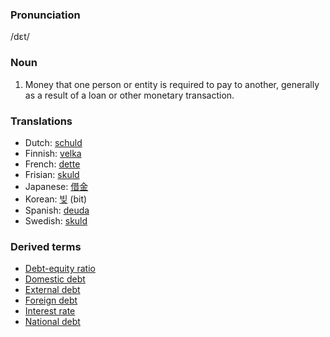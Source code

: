 ===Pronunciation===
/d&#603;t/
===Noun===
#Money that one person or entity is required to pay to another, generally as a result of a loan or other monetary transaction. 

===Translations===

* Dutch: [[schuld]]
* Finnish: [[velka]]
* French: [[dette]]
* Frisian: [[skuld]]
* Japanese: [[借金]]
* Korean: [[빚]] (bit)
* Spanish: [[deuda]]
* Swedish: [[skuld]]
 

===Derived terms===

* [[Debt-equity ratio]]
* [[Domestic debt]]
* [[External debt]]
* [[Foreign debt]]
* [[Interest rate]]
* [[National debt]]
